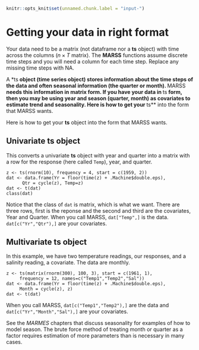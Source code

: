 ```r
knitr::opts_knit$set(unnamed.chunk.label = "input-")
```

# Getting your data in right format

Your data need to be a matrix (not dataframe nor a **ts** object) with time across the columns ($n \times T$ matrix).  The **MARSS** functions assume discrete time steps and you will need a column for each time step.  Replace any missing time steps with NA.

A \R **ts** object (time series object) stores information about the time steps of the data and often seasonal information (the quarter or month).  **MARSS** needs this information in matrix form.  If you have your data in **ts** form, then you may be using year and season (quarter, month) as covariates to estimate trend and seasonality.  Here is how to get your **ts** into the form that MARSS wants.

Here is how to get your **ts** object into the form that MARSS wants.

## Univariate **ts** object

This converts a univariate **ts** object with year and quarter into a matrix with a row for the response (here called `Temp`), year, and quarter.  

```
z <- ts(rnorm(10), frequency = 4, start = c(1959, 2))
dat <- data.frame(Yr = floor(time(z) + .Machine$double.eps), 
      Qtr = cycle(z), Temp=z)
dat <- t(dat)
class(dat)
```
Notice that the class of `dat` is matrix, which is what we want. There are three rows, first is the reponse and the second and third are the covariates, Year and Quarter.  When you call MARSS, `dat["Temp",]` is the data. `dat[c("Yr","Qtr"),]` are your covariates.  

## Multivariate **ts** object

In this example, we have two temperature readings, our responses, and a salinity reading, a covariate. The data are monthly.

```
z <- ts(matrix(rnorm(300), 100, 3), start = c(1961, 1),
     frequency = 12, names=c("Temp1","Temp2","Sal"))
dat <- data.frame(Yr = floor(time(z) + .Machine$double.eps), 
     Month = cycle(z), z)
dat <- t(dat)
```

When you call MARSS, `dat[c("Temp1","Temp2"),]` are the data and `dat[c("Yr","Month","Sal"),]` are your covariates.  

See the *MARMES* chapters that discuss seasonality for examples of how to model season.  The brute force method of treating month or quarter as a factor requires estimation of more parameters than is necessary in many cases.


